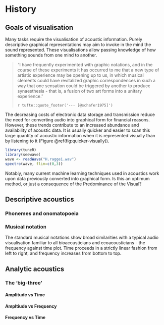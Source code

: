 # History {#history}

## Goals of visualisation
Many tasks require the visualisation of acoustic information. Purely descriptive graphical representations may aim to invoke in the mind the sound represented. These visualisations allow passing knowledge of how something sounds from one mind to another.

> "I have frequently experimented with graphic notations, and in the course of these experiments it has occurred to me that a new type of artistic experience may be opening up to us, in which musical clements could have revitalized graphic correspondences in such a way that one sensation could be triggered by another to produce synaesthesia - that is, a fusion of two art forms into a unitary experience."
>
> `r tufte::quote_footer('--- [@schafer1975]')`

The decreasing costs of electronic data storage and transmission reduce the need for converting audio into graphical form for financial reasons. However, these trends contribute to an increased abundance and availability of acoustic data. It is usually quicker and easier to scan this large quantity of acoustic information when it is represented visually than by listening to it (Figure \@ref(fig:quicker-visually)).

```r
library(tuneR)
library(seewave)
wave <- readWave("H.raggei.wav")
spectro(wave, flim=c(0,3))
```
Notably, many current machine learning techniques used in acoustics work upon data previously converted into graphical form. Is this an optimum method, or just a consequence of the Predominance of the Visual?

## Descriptive acoustics

### Phonemes and onomatopoeia

### Musical notation
The standard musical notations show broad similarities with a typical audio visualisation familiar to all bioacousticians and ecoacousticians - the frequency against time plot. Time proceeds in a strictly linear fashion from left to right, and frequency increases from bottom to top.

## Analytic acoustics

### The 'big-three'

#### Amplitude vs Time

#### Ampltiude vs Frequency

#### Frequency vs Time

